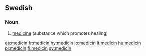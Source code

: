 ==Swedish==

===Noun===
{{infl|sv|noun|g=c}}

# [[medicine]] (substance which promotes healing)

{{tbot entry|Swedish|medicine|2007|November}}

[[es:medicin]]
[[fr:medicin]]
[[hy:medicin]]
[[io:medicin]]
[[lt:medicin]]
[[hu:medicin]]
[[pl:medicin]]
[[fi:medicin]]
[[sv:medicin]]